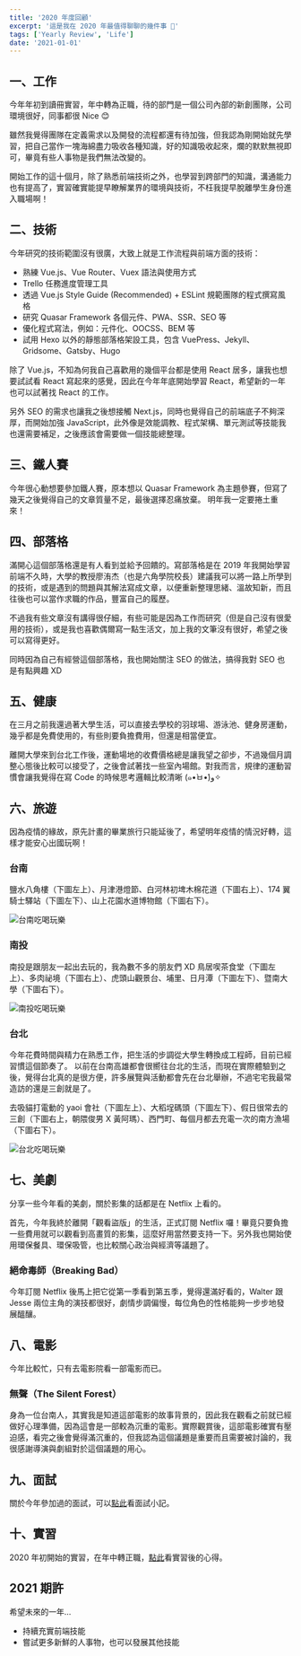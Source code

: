 ```yaml
---
title: '2020 年度回顧'
excerpt: '這是我在 2020 年最值得聊聊的幾件事 🎉'
tags: ['Yearly Review', 'Life']
date: '2021-01-01'
---
```


## 一、工作

今年年初到讀冊實習，年中轉為正職，待的部門是一個公司內部的新創團隊，公司環境很好，同事都很 Nice 😊

雖然我覺得團隊在定義需求以及開發的流程都還有待加強，但我認為剛開始就先學習，把自己當作一塊海綿盡力吸收各種知識，好的知識吸收起來，爛的默默無視即可，畢竟有些人事物是我們無法改變的。

開始工作的這十個月，除了熟悉前端技術之外，也學習到跨部門的知識，溝通能力也有提高了，實習確實能提早瞭解業界的環境與技術，不枉我提早脫離學生身份進入職場啊！

## 二、技術

今年研究的技術範圍沒有很廣，大致上就是工作流程與前端方面的技術：

- 熟練 Vue.js、Vue Router、Vuex 語法與使用方式
- Trello 任務進度管理工具
- 透過 Vue.js Style Guide (Recommended) + ESLint 規範團隊的程式撰寫風格
- 研究 Quasar Framework 各個元件、PWA、SSR、SEO 等
- 優化程式寫法，例如：元件化、OOCSS、BEM 等
- 試用 Hexo 以外的靜態部落格架設工具，包含 VuePress、Jekyll、Gridsome、Gatsby、Hugo

除了 Vue.js，不知為何我自己喜歡用的幾個平台都是使用 React 居多，讓我也想要試試看 React 寫起來的感覺，因此在今年年底開始學習 React，希望新的一年也可以試著找 React 的工作。

另外 SEO 的需求也讓我之後想接觸 Next.js，同時也覺得自己的前端底子不夠深厚，而開始加強 JavaScript，此外像是效能調教、程式架構、單元測試等技能我也還需要補足，之後應該會需要做一個技能總整理。

## 三、鐵人賽

今年很心動想要參加鐵人賽，原本想以 Quasar Framework 為主題參賽，但寫了幾天之後覺得自己的文章質量不足，最後選擇忍痛放棄。
明年我一定要捲土重來！

## 四、部落格

滿開心這個部落格還是有人看到並給予回饋的。寫部落格是在 2019 年我開始學習前端不久時，大學的教授廖洧杰（也是六角學院校長）建議我可以將一路上所學到的技術，或是遇到的問題與其解法寫成文章，以便重新整理思緒、溫故知新，而且往後也可以當作求職的作品，豐富自己的履歷。

不過我有些文章沒有講得很仔細，有些可能是因為工作而研究（但是自己沒有很愛用的技術），或是我也喜歡偶爾寫一點生活文，加上我的文筆沒有很好，希望之後可以寫得更好。

同時因為自己有經營這個部落格，我也開始關注 SEO 的做法，搞得我對 SEO 也是有點興趣 XD

## 五、健康

在三月之前我還過著大學生活，可以直接去學校的羽球場、游泳池、健身房運動，幾乎都是免費使用的，有些則要負擔費用，但還是相當便宜。

離開大學來到台北工作後，運動場地的收費價格總是讓我望之卻步，不過幾個月調整心態後比較可以接受了，之後會試著找一些室內場館。對我而言，規律的運動習慣會讓我覺得在寫 Code 的時候思考邏輯比較清晰 (๑•̀ㅂ•́)و✧

## 六、旅遊

因為疫情的緣故，原先計畫的畢業旅行只能延後了，希望明年疫情的情況好轉，這樣才能安心出國玩啊！

### 台南

鹽水八角樓（下圖左上）、月津港燈節、白河林初埤木棉花道（下圖右上）、174 翼騎士驛站（下圖左下）、山上花園水道博物館（下圖右下）。

![台南吃喝玩樂](https://i.imgur.com/3YtgdFK.jpg)

### 南投

南投是跟朋友一起出去玩的，我為數不多的朋友們 XD
鳥居喫茶食堂（下圖左上）、多肉祕境（下圖右上）、虎頭山觀景台、埔里、日月潭（下圖左下）、暨南大學（下圖右下）。

![南投吃喝玩樂](https://i.imgur.com/D3R206Z.jpg)

### 台北

今年花費時間與精力在熟悉工作，把生活的步調從大學生轉換成工程師，目前已經習慣這個節奏了。
以前在台南高雄都會很嚮往台北的生活，而現在實際體驗到之後，覺得台北真的是很方便，許多展覽與活動都會先在台北舉辦，不過宅宅我最常造訪的還是三創就是了。

去吸貓打電動的 yaoi 會社（下圖左上）、大稻埕碼頭（下圖左下）、假日很常去的三創（下圖右上，朝隈俊男 X 黃阿瑪）、西門町、每個月都去充電一次的南方漁場（下圖右下）。

![台北吃喝玩樂](https://i.imgur.com/Kbszdkh.jpg)

## 七、美劇

分享一些今年看的美劇，關於影集的話都是在 Netflix 上看的。

首先，今年我終於離開「觀看盜版」的生活，正式訂閱 Netflix 囉！畢竟只要負擔一些費用就可以觀看到高畫質的影集，這麼好用當然要支持一下。另外我也開始使用環保餐具、環保吸管，也比較關心政治與經濟等議題了。

### 絕命毒師（Breaking Bad）

今年訂閱 Netflix 後馬上把它從第一季看到第五季，覺得還滿好看的，Walter 跟 Jesse 兩位主角的演技都很好，劇情步調偏慢，每位角色的性格能夠一步步地發展醞釀。

## 八、電影

今年比較忙，只有去電影院看一部電影而已。

### 無聲（The Silent Forest）

身為一位台南人，其實我是知道這部電影的故事背景的，因此我在觀看之前就已經做好心理準備，因為這會是一部較為沉重的電影。實際觀賞後，這部電影確實有壓迫感，看完之後會覺得滿沉重的，但我認為這個議題是重要而且需要被討論的，我很感謝導演與劇組對於這個議題的用心。

## 九、面試

關於今年參加過的面試，可以[點此](https://sealman234.github.io/2020-03-07-frontend-intern-interview/)看面試小記。

## 十、實習

2020 年初開始的實習，在年中轉正職，[點此](https://sealman234.github.io/2020-07-12-intern-finish/)看實習後的心得。

## 2021 期許

希望未來的一年…

- 持續充實前端技能
- 嘗試更多新鮮的人事物，也可以發展其他技能
